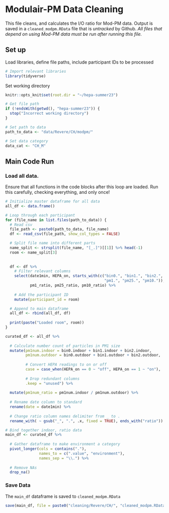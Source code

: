 # Modulair-PM Data Cleaning
This file cleans, and calculates the I/O ratio for Mod-PM data. Output is saved in a `cleaned_modpm.RData` file that is *untracked* by Github. *All files that depend on using Mod-PM data must be run after running this file.*


## Set up
Load libraries, define file paths, include participant IDs to be processed
```r
# Import relevant libraries
library(tidyverse)
```
Set working directory
```r
knitr::opts_knit$set(root.dir = "~/hepa-summer23")
```

```r
# Get file path
if (!endsWith(getwd(), "hepa-summer23")) {
  stop("Incorrect working directory")
}
```


```r
# Set path to data
path_to_data <- "data/Revere/CH/modpm/"

# Set data category
data_cat <- "CH_M"
```

## Main Code Run
### Load all data. 
Ensure that all functions in the code blocks after this loop are loaded. Run this carefully, checking everything, and only once!
```r
# Initialize master dataframe for all data
all_df <- data.frame()

# Loop through each participant
for (file_name in list.files(path_to_data)) {
  # Read csv
  file_path <- paste0(path_to_data, file_name)
  df <- read_csv(file_path, show_col_types = FALSE)

  # Split file name into different parts
  name_split <- strsplit(file_name, "[_.]")[[1]] %>% head(-1)
  room <- name_split[3]
  
  
  df <- df %>%
    # Filter relevant columns
    select(date1min, HEPA_on, starts_with(c("bin0.", "bin1.", "bin2.",
                                            "pm1.", "pm25.", "pm10.")),
           pm1_ratio, pm25_ratio, pm10_ratio) %>%
    
    # Add the participant ID
    mutate(participant_id = room)

  # Append to main dataframe
  all_df <- rbind(all_df, df)
  
  print(paste("Loaded room", room))
}
```

```r
curated_df <- all_df %>% 
  
  # Calculate number count of particles in PM1 size
  mutate(pm1num.indoor = bin0.indoor + bin1.indoor + bin2.indoor,
         pm1num.outdoor = bin0.outdoor + bin1.outdoor + bin2.outdoor,
         
         # Convert HEPA readings to on or off
         case = case_when(HEPA_on == 0 ~ "off", HEPA_on == 1 ~ "on"), 
         
         # Drop redundant columns
         .keep = "unused") %>%
  
  mutate(pm1num_ratio = pm1num.indoor / pm1num.outdoor) %>%
  
  # Rename date column to standard
  rename(date = date1min) %>%
  
  # Change ratio column names delimiter from _ to .
  rename_with( ~ gsub("_", ".", .x, fixed = TRUE), ends_with("ratio"))
```

```r
# Bind together indoor, ratio data
main_df <- curated_df %>%
  
  # Gather dataframe to make environment a category
  pivot_longer(cols = contains("."), 
               names_to = c(".value", "environment"), 
               names_sep = "\\.") %>%
  
  # Remove NAs
  drop_na()
```


### Save Data
The `main_df` dataframe is saved to `cleaned_modpm.RData`
```r
save(main_df, file = paste0("cleaning/Revere/CH/", "cleaned_modpm.RData"))
```
